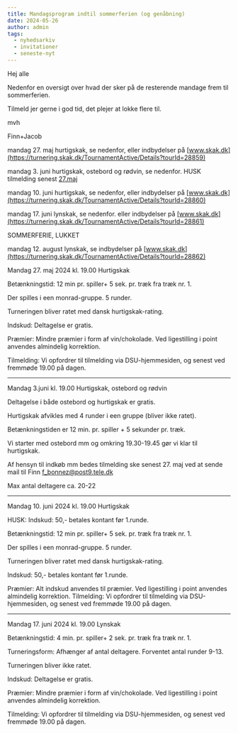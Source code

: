 ```yaml
---
title: Mandagsprogram indtil sommerferien (og genåbning)
date: 2024-05-26
author: admin
tags:
  - nyhedsarkiv
  - invitationer
  - seneste-nyt
---
```

Hej alle

Nedenfor en oversigt over hvad der sker på de resterende mandage frem til sommerferien.

Tilmeld jer gerne i god tid, det plejer at lokke flere til.

mvh

Finn+Jacob

mandag 27. maj hurtigskak, se nedenfor, eller indbydelser på [www.skak.dk](https://turnering.skak.dk/TournamentActive/Details?tourId=28859)

mandag 3. juni hurtigskak, ostebord og rødvin, se nedenfor. HUSK tilmelding senest [27.maj](27.maj)

mandag 10. juni hurtigskak, se nedenfor, eller indbydelser på [www.skak.dk](https://turnering.skak.dk/TournamentActive/Details?tourId=28860)

mandag 17. juni lynskak, se nedenfor. eller indbydelser på [www.skak.dk](https://turnering.skak.dk/TournamentActive/Details?tourId=28861)

SOMMERFERIE, LUKKET

mandag 12. august lynskak, se indbydelser på [www.skak.dk](https://turnering.skak.dk/TournamentActive/Details?tourId=28862)


Mandag 27. maj 2024 kl. 19.00 Hurtigskak

Betænkningstid: 12 min pr. spiller+ 5 sek. pr. træk fra træk nr. 1.

Der spilles i een monrad-gruppe. 5 runder.

Turneringen bliver ratet med dansk hurtigskak-rating.

Indskud: Deltagelse er gratis.

Præmier: Mindre præmier i form af vin/chokolade. Ved ligestilling i point anvendes almindelig korrektion.

Tilmelding: Vi opfordrer til tilmelding via DSU-hjemmesiden, og senest  ved fremmøde  19.00 på dagen.

---

Mandag 3.juni kl.  19.00 Hurtigskak, ostebord og rødvin

Deltagelse i både ostebord og hurtigskak er gratis.

Hurtigskak afvikles med 4 runder i een gruppe (bliver ikke ratet).

Betænkningstiden er 12 min. pr. spiller + 5 sekunder pr. træk.

Vi starter med ostebord mm og omkring 19.30-19.45 gør vi klar til hurtigskak.

Af hensyn til indkøb mm bedes tilmelding ske senest 27. maj ved at sende mail til Finn [f_bonnez@post9.tele.dk](f_bonnez@post9.tele.dk)

Max antal deltagere ca. 20-22

---

Mandag 10. juni  2024 kl. 19.00 Hurtigskak

HUSK: Indskud: 50,- betales kontant før 1.runde.

Betænkningstid: 12 min pr. spiller+ 5 sek. pr. træk fra træk nr. 1.

Der spilles i een monrad-gruppe. 5 runder.

Turneringen bliver ratet med dansk hurtigskak-rating.

Indskud: 50,- betales kontant før 1.runde.

Præmier: Alt indskud anvendes til præmier. Ved ligestilling i point anvendes almindelig korrektion. Tilmelding: Vi opfordrer til tilmelding via DSU-hjemmesiden, og senest  ved fremmøde  19.00 på dagen.

---

Mandag 17. juni 2024 kl. 19.00 Lynskak

Betænkningstid:  4 min. pr. spiller+ 2 sek. pr. træk fra træk nr. 1.

Turneringsform: Afhænger af antal deltagere. Forventet antal runder 9-13.

Turneringen bliver ikke ratet.

Indskud: Deltagelse er gratis.

Præmier: Mindre præmier i form af vin/chokolade. Ved ligestilling i point anvendes almindelig korrektion.

Tilmelding: Vi opfordrer til tilmelding via DSU-hjemmesiden, og senest  ved fremmøde  19.00 på dagen.
